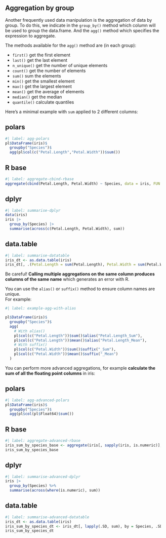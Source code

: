## Aggregation by group

Another frequently used data manipulation is the aggregation of data by group. To do this, we indicate in the `group_by()` method which column will be used to group the data.frame. And the `agg()` method which specifies the expression to aggregate.

The methods available for the `agg()` method are (in each group):  

 - `first()` get the first element  
 - `last()` get the last element  
 - `n_unique()` get the number of unique elements  
 - `count()` get the number of elements   
 - `sum()` sum the elements  
 - `min()` get the smallest element  
 - `max()` get the largest element  
 - `mean()` get the average of elements  
 - `median()` get the median  
 - `quantile()` calculate quantiles  
 
 Here's a minimal example with `sum` applied to 2 different columns:  
 
::: {.panel-tabset}
## polars

```r
#| label: agg-polars
pl$DataFrame(iris)$
  groupby("Species")$
  agg(pl$col(c("Petal.Length","Petal.Width"))$sum())
```

## R base

```r
#| label: aggregate-cbind-rbase
aggregate(cbind(Petal.Length, Petal.Width) ~ Species, data = iris, FUN = sum)
```

## dplyr

```r
#| label: summarise-dplyr
data(iris)
iris |>
  group_by(Species) |>
  summarise(across(c(Petal.Length, Petal.Width), sum)) 
```

## data.table

```r
#| label: summarise-datatable
iris_dt <- as.data.table(iris)
iris_dt[, .(Petal.Length = sum(Petal.Length), Petal.Width = sum(Petal.Width)), by = Species]
```
:::

::: {.callout-tip}
Be careful! **Calling multiple aggregations on the same column produces columns of the same name** which generates an error with R.  

You can use the `alias()` or `suffix()` method to ensure column names are unique.  
For example:  

```r
#| label: example-agg-with-alias

pl$DataFrame(iris)$
  groupby("Species")$
  agg(
    # With alias()
    pl$col(c("Petal.Length"))$sum()$alias("Petal.Length_Sum"),
    pl$col(c("Petal.Length"))$mean()$alias("Petal.Length_Mean"),
    # With suffix()
    pl$col(c("Petal.Width"))$sum()$suffix("_Sum"),
    pl$col(c("Petal.Width"))$mean()$suffix("_Mean")
  )
```
:::

You can perform more advanced aggregations, for example **calculate the sum of all the floating point columns** in iris:  

::: {.panel-tabset}
## polars

```r
#| label: agg-advanced-polars
pl$DataFrame(iris)$
  groupby("Species")$
  agg(pl$col(pl$Float64)$sum())
```

## R base

```r
#| label: aggregate-advanced-rbase
iris_sum_by_species_base <- aggregate(iris[, sapply(iris, is.numeric)], by = list(Species = iris$Species), FUN = sum)
iris_sum_by_species_base
```

## dplyr

```r
#| label: summarise-advanced-dplyr
iris |>
  group_by(Species) %>% 
  summarise(across(where(is.numeric), sum)) 
```

## data.table

```r
#| label: summarise-advanced-datatable
iris_dt <- as.data.table(iris)
iris_sum_by_species_dt <- iris_dt[, lapply(.SD, sum), by = Species, .SDcols = sapply(iris_dt, is.numeric)]
iris_sum_by_species_dt
```
:::